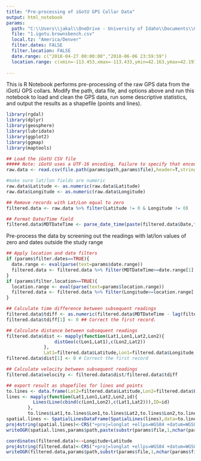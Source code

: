 ```yaml
---
title: "Pre-processing of iGotU GPS Collar Data"
output: html_notebook
params:
  path: "C:\\Users\\jakal\\OneDrive - University of Idaho\\Documents\\GitHub\\COTS_GPS_Collars\\COTS_GPS_Collars\\2018_collar_data\\iGotU_Collars"
  file: "1.igotu.brownsbench.csv"
  local.tz: "America/Denver"
  filter.dates: FALSE
  filter.location: FALSE
  date.range: c("2018-04-27 00:00:00","2018-06-06 23:59:59")
  location.range: c(xmin=-113.453,xmax=-113.433,ymin=42.163,ymax=42.191)
  
---
```


This is R Notebook performs pre-processing of the raw GPS data from the iGotU GPS collars. Modify the path, data file, and options above and run this notebook to load and clean the GPS data, run some descriptive statistics, and output the results as a shapefile (points and lines). 

```r
library(rgdal)
library(dplyr)
library(geosphere)
library(lubridate)
library(ggplot2)
library(ggmap)
library(maptools)

## Load the iGotU CSV file
##### Note: iGotU uses a UTF-16 encoding. Failure to specify that encoding will result in errors and blank cells on import
raw.data <- read.csv(file.path(params$path,params$file),header=T,stringsAsFactors=F,fileEncoding = "UTF-16LE") 

#make sure lat/lon fields are numeric
raw.data$Latitude <- as.numeric(raw.data$Latitude)
raw.data$Longitude <- as.numeric(raw.data$Longitude)

## Remove records with Lat/Lon equal to zero
filtered.data <- raw.data %>% filter(Latitude != 0 & Longitude != 0)

## Format Date/Time field
filtered.data$MDTDateTime <- parse_date_time(paste(filtered.data$Date,filtered.data$Time,sep="-"),"%Y/%m%d-%H:%M:%S",tz=params$local.tz)

```

Pre-process the data by screening out the readings with lat/lon values of zero and dates outside the study range

```r

## Apply location and date filters
if (params$filter.dates==TRUE){
  date.range <- eval(parse(text=params$date.range))
  filtered.data <- filtered.data %>% filter(MDTDateTime>=date.range[1] & MDTDateTime<=date.range[2])
}
if (params$filter.location==TRUE){
  location.range <- eval(parse(text=params$location.range))
  filtered.data <- filtered.data %>% filter(Longitude>=location.range['xmin'] & Longitude<=location.range['xmax'] & Latitude>=location.range['ymin'] & Latitude<=location.range['ymax'])
}

## Calculate time difference between subsequent readings
filtered.data$tdiff <- as.numeric(filtered.data$MDTDateTime - lag(filtered.data$MDTDateTime,default=0))
filtered.data$tdiff[1] <- 0 ## Correct the first record.

## Calculate distance between subsequent readings
filtered.data$dist <- mapply(function(Lat1,Lon1,Lat2,Lon2){
                  distGeo(c(Lon1,Lat1),c(Lon2,Lat2))
              },
              Lat1=filtered.data$Latitude,Lon1=filtered.data$Longitude,Lat2=lag(filtered.data$Latitude),Lon2=lag(filtered.data$Longitude))
filtered.data$dist[1] <- 0 # Correct the first record

## Calculate velocity between subsequent readings
filtered.data$velocity <- filtered.data$dist/filtered.data$tdiff

```

```r
## export result as shapefiles for lines and points
to.lines <- data.frame(Lat2=filtered.data$Latitude,Lon2=filtered.data$Longitude,Lat1=lag(filtered.data$Latitude,default=filtered.data$Latitude[1]),Lon1=lag(filtered.data$Longitude,default=filtered.data$Longitude[1]),id=filtered.data$Index-1)
lines <- mapply(function(Lat1,Lon1,Lat2,Lon2,id){
          Lines(Line(cbind(c(Lon1,Lon2),c(Lat1,Lat2))),ID=id)
        },
        to.lines$Lat1,to.lines$Lon1,to.lines$Lat2,to.lines$Lon2,to.lines$id)
spatial.lines <- SpatialLinesDataFrame(SpatialLines(lines),data=to.lines,match.ID = FALSE)
proj4string(spatial.lines)<-CRS("+proj=longlat +ellps=WGS84 +datum=WGS84 +no_defs")
writeOGR(spatial.lines,params$path,paste(substr(params$file,1,nchar(params$file)-4),"lines",sep="_"),driver="ESRI Shapefile",overwrite_layer = TRUE)

coordinates(filtered.data)<-~Longitude+Latitude
proj4string(filtered.data)<-CRS("+proj=longlat +ellps=WGS84 +datum=WGS84 +no_defs")
writeOGR(filtered.data,params$path,substr(params$file,1,nchar(params$file)-4),driver="ESRI Shapefile",overwrite_layer = TRUE)

```

